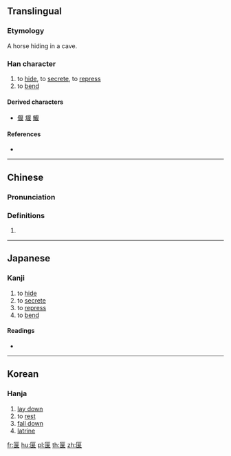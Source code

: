 ==Translingual==
{{Han etyl}}

===Etymology===
A horse hiding in a cave.

===Han character===
{{Han char|rn=23|rad=匸|as=07|sn=9|four=71714|canj=SAV|ids=⿷匚妟}}

# to [[hide]], to [[secrete]], to [[repress]]
# to [[bend]]

====Derived characters====
* [[偃]] [[堰]] [[鰋]]

====References====
* {{Han ref|kx=0155.080|dkj=02684|dj=0347.200|hdz=10085.190|uh=533D|ud=21309|bh=CDF4|bd=52724}}

----

==Chinese==
{{zh-forms}}

===Pronunciation===
{{zh-pron
|m=yǎn
|c=jin2
|mc=y
|oc=y
|ma=
|cat=v
}}

===Definitions===
{{zh-hanzi}}

# {{rfdef|lang=zh}}

----

==Japanese==

===Kanji===
{{ja-kanji|grade=|rs=匸07}}

# to [[hide]]
# to [[secrete]]
# to [[repress]]
# to [[bend]]

====Readings====
* {{ja-readings|on=[[えん]] (en)|kun=[[かくす]] (kakusu), [[ふす]] (fusu), [[なびく]] (nabiku), [[はこ]] (hako), [[どぶ]] (dobu)}}

----

==Korean==

===Hanja===
{{ko-hanja|hangeul=언|rv=eon|mr=ŏn}}

# [[lay down]]
# to [[rest]]
# [[fall down]]
# [[latrine]]

[[fr:匽]]
[[hu:匽]]
[[pl:匽]]
[[th:匽]]
[[zh:匽]]